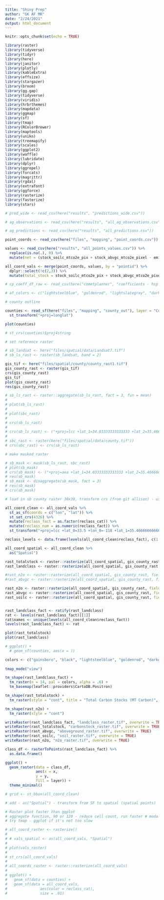 ```yaml
---
title: "Shiny Prep"
author: "GK AF MR"
date: "2/24/2021"
output: html_document
---
```


```r
knitr::opts_chunk$set(echo = TRUE)

library(raster)
library(tidyverse)
library(tidyr)
library(here)
library(janitor)
library(plotly)
library(kableExtra)
library(effsize)
library(stargazer)
library(broom)
library(gg.gap)
library(tidyverse)
library(viridis)
library(hrbrthemes)
library(mapdata)
library(ggmap)
library(sf)
library(tmap)
library(RColorBrewer)
library(maptools)
library(unikn)
library(treemapify)
library(scales)
library(ggplot2)
library(waffle)
library(lubridate)
library(dplyr)
library(ggrepel)
library(forcats)
library(magrittr)
library(rgdal)
library(extrafont)
library(ggforce)
library(rasterize)
library(fasterize)
library(stars)

```

```r

# pred_wide <- read_csv(here("results", "predictions_wide.csv")) 

# ag_observations <- read_csv(here("results", "all_ag_observations.csv"))

# ag_predictions <- read_csv(here("results", "all_predictions.csv")) 

point_coords <- read_csv(here("files", "mapping", "point_coords.csv"))

values <- read_csv(here("results", "all_points_values.csv")) %>% 
  replace(is.na(.), 0) %>% 
  mutate(net = (stock_soilc_mtco2e_pix + stock_abvgc_mtco2e_pixel - emit_no_mtco2e_pix))

all_coord_vals <- merge(point_coords, values, by = "pointid") %>% 
  dplyr::select(!c(2,3)) %>% 
  mutate(total_stock = stock_soilc_mtco2e_pix + stock_abvgc_mtco2e_pixel)

# cp_coeff_df_raw <- read_csv(here("cometplanner", "coefficients - hsp - Combined.csv"))

# af_colors <- c("lightsteelblue", "goldenrod", "lightslategrey", "darkred", "sandybrown", "green4", "purple4")

```

```r
# county outline

counties <- read_sf(here("files", "mapping", "county_out"), layer = "CountyOutline") %>% 
  st_transform("+proj=longlat")

plot(counties)

# st_crs(counties)$proj4string

# set reference raster

# sb_landsat <- here("files/spatial/data/Landsat7.tif")
# sb_ls_rast <- raster(sb_landsat, band = 2)

gis_tif <- here("files/spatial/county/county_rast1.tif")
gis_county_rast <- raster(gis_tif)
crs(gis_county_rast)
gis_tif
plot(gis_county_rast)
res(gis_county_rast)

# sb_ls_rast <- raster::aggregate(sb_ls_rast, fact = 3, fun = mean)
# 
# plot(sb_ls_rast)
# 
# plot(sbc_rast)
# 
# crs(sb_ls_rast)
# 
# crs(sb_ls_rast) <- ("+proj=lcc +lat_1=34.03333333333333 +lat_2=35.46666666666667 +lat_0=33.5 +lon_0=-118 +x_0=2000000 +y_0=500000.0000000002 +ellps=GRS80 +datum=NAD83 +to_meter=0.3048006096012192 +no_defs")
# 
# sbc_rast <- raster(here("files/spatial/data/county.tif"))
# crs(sbc_rast) <- crs(sb_ls_rast)

# make masked raster

# sb_mask <- mask(sb_ls_rast, sbc_rast)
# plot(sb_mask)
# crs(sb_mask) <- ("+proj=aea +lat_1=34.03333333333333 +lat_2=35.46666666666667 +lat_0=33.5 +lon_0=-118 +x_0=2000000 +y_0=500000.0000000002 +ellps=GRS80 +datum=NAD83 +to_meter=0.3048006096012192 +no_defs")
# res(sb_mask)
# sb_mask <- disaggregate(sb_mask, fact = 3)
# res(sb_mask)
# crs(sb_mask)

# load in sb county raster 30x30, transform crs (from git allison) - use rasterize, take sb county base raster, rasterize function - field 1 per raster - must be numeric, assign # values to land class types 

all_coord_clean <- all_coord_vals %>% 
  st_as_sf(coords = c("lon", "lat")) %>% 
  st_set_crs(4326) %>% 
  mutate(reclass_fact = as.factor(reclass_cat)) %>% 
  mutate(reclass_num = as.numeric(reclass_fact)) %>% 
  st_transform("+proj=lcc +lat_0=33.5 +lon_0=-118 +lat_1=35.4666666666667 +lat_2=34.0333333333333 +x_0=2000000.0001016 +y_0=500000.0001016 +datum=NAD83 +units=us-ft +no_defs")

reclass_levels <- data.frame(levels(all_coord_clean$reclass_fact), c(1:14))

all_coord_spatial <- all_coord_clean %>% 
  as("Spatial")

rast_totalstock <- raster::rasterize(all_coord_spatial, gis_county_rast, field = 'total_stock', fun = mean) 
rast_landclass <- raster::rasterize(all_coord_spatial, gis_county_rast, field = 'reclass_num', fun = "last")

#rast_n2o <- raster::rasterize(all_coord_spatial, gis_county_rast, field = 'noemit', fun = mean)
#rast_abvgc <- raster::rasterize(all_coord_spatial, gis_county_rast, field = 'noemit', fun = mean)

rast_n2o <- raster::rasterize(all_coord_spatial, gis_county_rast, field = 'emit_no_mtco2e_pix', fun = mean)
rast_abvgc <- raster::rasterize(all_coord_spatial, gis_county_rast, field = 'stock_abvgc_mtco2e_pixel', fun = mean)
rast_soilc <- raster::rasterize(all_coord_spatial, gis_county_rast, field = 'stock_soilc_mtco2e_pix', fun = mean)


rast_landclass_fact <- ratify(rast_landclass)
rat <- levels(rast_landclass_fact)[[1]]
rat$names <- unique(levels(all_coord_clean$reclass_fact))
levels(rast_landclass_fact) <- rat

plot(rast_totalstock)
plot(rast_landclass)

# ggplot() +
  # geom_sf(counties, aes(x = ))

colors <- c("gainsboro", "black", "lightsteelblue", "goldenrod", "darkgreen", "darkolivegreen3", "lightslategrey", "darkred", "sandybrown", "cornflowerblue", "chartreuse3", "burlywood3", "purple4", "dodgerblue4") 
  
tmap_mode("view")

tm_shape(rast_landclass_fact) +
  tm_raster(n = 14, pal = colors, alpha = .6) +
  tm_basemap(leaflet::providers$CartoDB.Positron)

tm_shape(rast_totalstock) +
  tm_raster(style = "cont", title = "Total Carbon Stocks (MT Carbon)", palette = "Greens")

tm_shape(rast_n2o) + 
  tm_raster(style = "cont")

writeRaster(rast_landclass_fact, "landclass_raster.tif", overwrite = TRUE)
writeRaster(rast_totalstock, "carbonstock_raster.tif", overwrite = TRUE)
writeRaster(rast_abvgc, "aboveground_raster.tif", overwrite = TRUE)
writeRaster(rast_soilc, "soil_raster.tif", overwrite = TRUE)
writeRaster(rast_n2o, "n2o_raster.tif", overwrite = TRUE)

class_df <- rasterToPoints(rast_landclass_fact) %>% 
  as.data.frame()

ggplot() +
  geom_raster(data = class_df,
              aes(x = x,
              y = y,
              fill = layer)) +
  theme_minimal()

# grid <- st_bbox(all_coord_clean)

# add - as("Spatial") - transform from SF to spatial (spatial points)

# Raster plot faster than ggplot 
# aggregate function, 90 or 120 - reduce cell count, run faster # modal argument for aggregate
# try tmap - ggplot if it's not too slow

# all_coord_raster <- rasterize()
# 
# # vals_spatial <- as(all_coord_vals, "Spatial")
# 
# plot(vals_raster)
# 
# st_crs(all_coord_vals)
# 
# all_coords_raster <- raster::rasterize(all_coord_vals)
# 
# ggplot() +
#   geom_sf(data = counties) +
#   geom_sf(data = all_coord_vals,
#               aes(color = reclass_cat),
#               size = .01)

```


